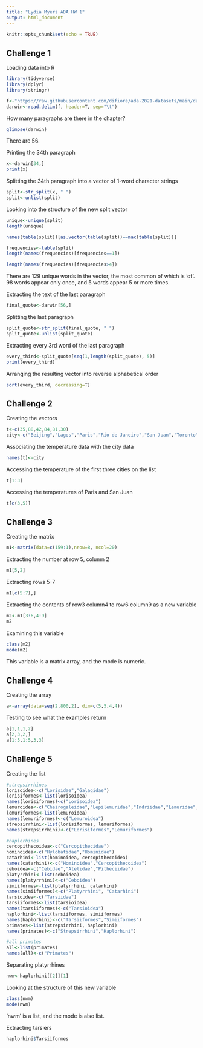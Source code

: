 ```yaml
---
title: "Lydia Myers ADA HW 1"
output: html_document
---
```


```r
knitr::opts_chunk$set(echo = TRUE)
```

## Challenge 1


Loading data into R
```r
library(tidyverse)
library(dplyr)
library(stringr)
```

```r

f<-"https://raw.githubusercontent.com/difiore/ada-2021-datasets/main/darwin.txt"
darwin<-read.delim(f, header=T, sep="\t")
```

How many paragraphs are there in the chapter? 

```r
glimpse(darwin)
```
There are 56. 

Printing the 34th paragraph
```r
x<-darwin[34,]
print(x)
```
Splitting the 34th paragraph into a vector of 1-word character strings
```r
split<-str_split(x, " ")
split<-unlist(split)
```
Looking into the structure of the new split vector
```r

unique<-unique(split)
length(unique)

names(table(split))[as.vector(table(split))==max(table(split))]

frequencies<-table(split)
length(names(frequencies)[frequencies==1])

length(names(frequencies)[frequencies>4])
```
There are 129 unique words in the vector, the most common of which is 'of'. 98 words appear only once, and 5 words appear 5 or more times.

Extracting the text of the last paragraph
```r
final_quote<-darwin[56,]
```
Splitting the last paragraph
```r
split_quote<-str_split(final_quote, " ")
split_quote<-unlist(split_quote)
```
Extracting every 3rd word of the last paragraph
```r
every_third<-split_quote[seq(1,length(split_quote), 5)]
print(every_third)
```
Arranging the resulting vector into reverse alphabetical order
```r
sort(every_third, decreasing=T)
```

## Challenge 2


Creating the vectors
```r
t<-c(35,88,42,84,81,30)
city<-c("Beijing","Lagos","Paris","Rio de Janeiro","San Juan","Toronto")
```

Associating the temperature data with the city data
```r
names(t)<-city
```
Accessing the temperature of the first three cities on the list
```r
t[1:3]
```
Accessing the temperatures of Paris and San Juan
```r
t[c(3,5)]
```

## Challenge 3

Creating the matrix
```r
m1<-matrix(data=c(159:1),nrow=8, ncol=20)
```
Extracting the number at row 5, column 2
```r
m1[5,2]
```
Extracting rows 5-7
```r
m1[c(5:7),]
```
Extracting the contents of row3 column4 to row6 column9 as a new variable
```r
m2<-m1[3:6,4:9]
m2
```
Examining this variable
```r
class(m2)
mode(m2)
```
This variable is a matrix array, and the mode is numeric.

## Challenge 4

Creating the array
```r
a<-array(data=seq(2,800,2), dim=c(5,5,4,4))
```
Testing to see what the examples return
```r
a[1,1,1,2]
a[2,3,2,]
a[1:5,1:5,3,3]
```

## Challenge 5

Creating the list
```r
#strepsirrhines
lorisoidea<-c("Lorisidae","Galagidae")
lorisiformes<-list(lorisoidea)
names(lorisiformes)<c("Lorisoidea")
lemuroidea<-c("Cheirogaleidae","Lepilemuridae","Indriidae","Lemuridae","Daubentoniidae")
lemuriformes<-list(lemuroidea)
names(lemuriformes)<-c("Lemuroidea")
strepsirrhini<-list(lorisiformes, lemuriformes)
names(strepsirrhini)<-c("Lorisiformes","Lemuriformes")

#haplorhines
cercopithecoidea<-c("Cercopithecidae")
hominoidea<-c("Hylobatidae","Hominidae")
catarhini<-list(hominoidea, cercopithecoidea)
names(catarhini)<-c("Hominoidea","Cercopithecoidea")
ceboidea<-c("Cebidae","Atelidae","Pitheciidae")
platyrrhini<-list(ceboidea)
names(platyrrhini)<-c("Ceboidea")
simiiformes<-list(platyrrhini, catarhini)
names(simiiformes)<-c("Platyrrhini", "Catarhini")
tarsioidea<-c("Tarsiidae")
tarsiiformes<-list(tarsioidea)
names(tarsiiformes)<-c("Tarsioidea")
haplorhini<-list(tarsiiformes, simiiformes)
names(haplorhini)<-c("Tarsiiformes","Simiiformes")
primates<-list(strepsirrhini, haplorhini)
names(primates)<-c("Strepsirrhini","Haplorhini")

#all primates
all<-list(primates)
names(all)<-c("Primates")
```
Separating platyrrhines
```r
nwm<-haplorhini[[2]][1]
```
Looking at the structure of this new variable
```r
class(nwm)
mode(nwm)
```
'nwm' is a list, and the mode is also list.

Extracting tarsiers
```r
haplorhini$Tarsiiformes
```
